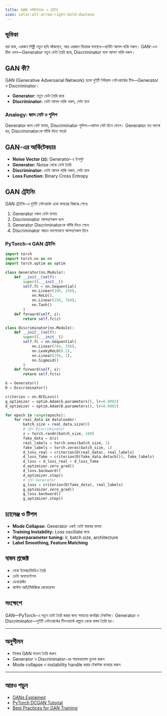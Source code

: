 ```yaml
---
title: GAN আর্কিটেকচার ও ট্রেইনিং
icon: solar:alt-arrow-right-bold-duotone
---
```


## ভূমিকা

ধরা যাক, একজন শিল্পী নতুন ছবি আঁকছেন, আর একজন বিচারক বলছেন—ছবিটা আসল নাকি নকল। GAN-এও ঠিক এমন—Generator নতুন ডেটা তৈরি করে, Discriminator বলে আসল নাকি নকল।

## GAN কী?

GAN (Generative Adversarial Network) হলো দুইটি নিউরাল নেটওয়ার্কের টিম—Generator ও Discriminator।
- **Generator:** নতুন ডেটা তৈরি করে
- **Discriminator:** ডেটা আসল নাকি নকল, সেটা বলে

### Analogy: জাল নোট ও পুলিশ

Generator জাল নোট বানায়, Discriminator পুলিশ—আসল নোট চিনে ফেলে। Generator যত ভালো হয়, Discriminatorকে ফাঁকি দিতে পারে!

## GAN-এর আর্কিটেকচার

- **Noise Vector (z):** Generator-এ ইনপুট
- **Generator:** Noise থেকে ডেটা তৈরি
- **Discriminator:** ডেটা আসল নাকি নকল, সেটা বলে
- **Loss Function:** Binary Cross Entropy

## GAN ট্রেইনিং

GAN ট্রেইনিং-এ দুইটি নেটওয়ার্ক একে অপরের বিরুদ্ধে শেখে:
1. Generator নকল ডেটা বানায়
2. Discriminator আসল/নকল বলে
3. Generator Discriminatorকে ফাঁকি দিতে শেখে
4. Discriminator আরও ভালোভাবে আসল/নকল চিনে

### PyTorch-এ GAN ট্রেইনিং
```python
import torch
import torch.nn as nn
import torch.optim as optim

class Generator(nn.Module):
    def __init__(self):
        super().__init__()
        self.fc = nn.Sequential(
            nn.Linear(100, 256),
            nn.ReLU(),
            nn.Linear(256, 784),
            nn.Tanh()
        )
    def forward(self, z):
        return self.fc(z)

class Discriminator(nn.Module):
    def __init__(self):
        super().__init__()
        self.fc = nn.Sequential(
            nn.Linear(784, 256),
            nn.LeakyReLU(0.2),
            nn.Linear(256, 1),
            nn.Sigmoid()
        )
    def forward(self, x):
        return self.fc(x)

G = Generator()
D = Discriminator()

criterion = nn.BCELoss()
g_optimizer = optim.Adam(G.parameters(), lr=0.0002)
d_optimizer = optim.Adam(D.parameters(), lr=0.0002)

for epoch in range(epochs):
    for real_data in dataloader:
        batch_size = real_data.size(0)
        # ট্রেইন Discriminator
        z = torch.randn(batch_size, 100)
        fake_data = G(z)
        real_labels = torch.ones(batch_size, 1)
        fake_labels = torch.zeros(batch_size, 1)
        d_loss_real = criterion(D(real_data), real_labels)
        d_loss_fake = criterion(D(fake_data.detach()), fake_labels)
        d_loss = d_loss_real + d_loss_fake
        d_optimizer.zero_grad()
        d_loss.backward()
        d_optimizer.step()
        # ট্রেইন Generator
        g_loss = criterion(D(fake_data), real_labels)
        g_optimizer.zero_grad()
        g_loss.backward()
        g_optimizer.step()
```

## চ্যালেঞ্জ ও টিপস
- **Mode Collapse:** Generator একই ডেটা বারবার বানায়
- **Training Instability:** Loss oscillate করে
- **Hyperparameter tuning:** lr, batch size, architecture
- **Label Smoothing, Feature Matching**

## বাস্তব প্রজেক্ট
- ফেক ইমেজ/ভিডিও তৈরি
- ডেটা অগমেন্টেশন
- ডেনয়েজিং
- কাস্টম আর্ট/মিউজিক জেনারেশন

## সংক্ষেপে
GAN—PyTorch-এ নতুন ডেটা তৈরি করার জন্য সবচেয়ে জনপ্রিয় টেকনিক। Generator ও Discriminator—দুইটি নেটওয়ার্কের টিমওয়ার্কে কল্পনা থেকে বাস্তব তৈরি হয়।

---

## অনুশীলন
- নিজের GAN মডেল তৈরি করুন
- Generator ও Discriminator-এর পারফরম্যান্স তুলনা করুন
- Mode collapse ও instability handle করার টেকনিক ব্যবহার করুন

---

## আরও পড়ুন
- [GANs Explained](https://arxiv.org/abs/1406.2661)
- [PyTorch DCGAN Tutorial](https://pytorch.org/tutorials/beginner/dcgan_faces_tutorial.html)
- [Best Practices for GAN Training](https://machinelearningmastery.com/how-to-train-stable-generative-adversarial-networks/)
